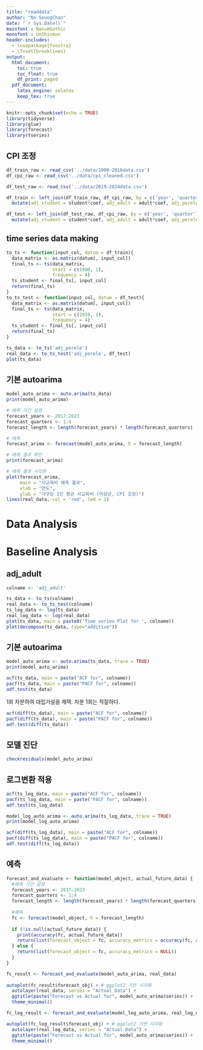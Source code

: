 ```yaml
---
title: "readdata"
author: "Na SeungChan"
date: "`r Sys.Date()`"
mainfont : NanumGothic
monofont : UnShinmun
header-includes:
  - \usepackage{fvextra}
  - \fvset{breaklines}
output:
  html_document:
    toc: true
    toc_float: true
    df_print: paged
  pdf_document:
    latex_engine: xelatex
    keep_tex: true
---
```



```r
knitr::opts_chunk$set(echo = TRUE)
library(tidyverse)
library(glue)
library(forecast)
library(tseries)
```


## CPI 조정

```r
df_train_raw <- read_csv('../data/1990-2016data.csv')
df_cpi_raw <- read_csv('../data/cpi_cleaned.csv')

df_test_raw <- read_csv('../data/2019-2024data.csv')
```



```r
df_train <- left_join(df_train_raw, df_cpi_raw, by = c('year', 'quarter')) %>% 
  mutate(adj_student = student*coef, adj_adult = adult*coef, adj_perele = perstudent_elementary*coef, adj_perhigh = perstudent_high * coef)

df_test <- left_join(df_test_raw, df_cpi_raw, by = c('year', 'quarter')) %>% 
  mutate(adj_student = student*coef, adj_adult = adult*coef, adj_perele = perstudent_elementary*coef, adj_perhigh = perstudent_high * coef)
```




## time series data making


```r
to_ts <- function(input_col, datum = df_train){
  data_matrix <- as.matrix(datum[, input_col])
  final_ts <- ts(data_matrix,
                 start = c(1990, 1),
                 frequency = 4)
  ts_student <- final_ts[, input_col]
  return(final_ts)  
}
to_ts_test <- function(input_col, datum = df_test){
  data_matrix <- as.matrix(datum[, input_col])
  final_ts <- ts(data_matrix,
                 start = c(2019, 1),
                 frequency = 4)
  ts_student <- final_ts[, input_col]
  return(final_ts)  
}
```



```r
ts_data <- to_ts('adj_perele')
real_data <- to_ts_test('adj_perele', df_test)
plot(ts_data)
```





## 기본 autoarima

```r
model_auto_arima <- auto.arima(ts_data)
print(model_auto_arima)
```


```r
# 예측 기간 설정
forecast_years <- 2017:2023
forecast_quarters <- 1:4
forecast_length <- length(forecast_years) * length(forecast_quarters)

# 예측
forecast_arima <- forecast(model_auto_arima, h = forecast_length)

# 예측 결과 확인
print(forecast_arima)

# 예측 결과 시각화
plot(forecast_arima,
     main = "사교육비 예측 결과",
     xlab = "연도",
     ylab = "가구당 1인 평균 사교육비 (미성년, CPI 조정)")
lines(real_data, col = 'red', lwd = 2)

```




































# Data Analysis

# Baseline Analysis

## adj_adult

```r
colname <- 'adj_adult'
```


```r
ts_data <- to_ts(colname)
real_data <- to_ts_test(colname)
ts_log_data <- log(ts_data)
real_log_data <- log(real_data)
plot(ts_data, main = paste0('Time series Plot for ', colname))
plot(decompose(ts_data, type="additive"))
```


## 기본 autoarima

```r
model_auto_arima <- auto.arima(ts_data, trace = TRUE)
print(model_auto_arima)
```


```r
acf(ts_data, main = paste("ACF for", colname))
pacf(ts_data, main = paste("PACF for", colname))
adf.test(ts_data)
```

1회 차분하여 대립가설을 채택. 차분 1회는 적절하다.


```r
acf(diff(ts_data), main = paste("ACF for", colname))
pacf(diff(ts_data), main = paste("PACF for", colname))
adf.test(diff(ts_data))
```


## 모델 진단

```r
checkresiduals(model_auto_arima)
```





## 로그변환 적용


```r
acf(ts_log_data, main = paste("ACF for", colname))
pacf(ts_log_data, main = paste("PACF for", colname))
adf.test(ts_log_data)
```

```r
model_log_auto_arima <- auto.arima(ts_log_data, trace = TRUE)
print(model_log_auto_arima)
```


```r
acf(diff(ts_log_data), main = paste("ACF for", colname))
pacf(diff(ts_log_data), main = paste("PACF for", colname))
adf.test(diff(ts_log_data))
```

## 예측 


```r
forecast_and_evaluate <- function(model_object, actual_future_data) {
  #예측 기간 설정 
  forecast_years <- 2017:2023
  forecast_quarters <- 1:4
  forecast_length <- length(forecast_years) * length(forecast_quarters)
  
  #예측
  fc <- forecast(model_object, h = forecast_length)
  
  if (!is.null(actual_future_data)) {
    print(accuracy(fc, actual_future_data))
    return(list(forecast_object = fc, accuracy_metrics = accuracy(fc, actual_future_data)))
  } else {
    return(list(forecast_object = fc, accuracy_metrics = NULL))
  }
}

fc_result <- forecast_and_evaluate(model_auto_arima, real_data)
  
autoplot(fc_result$forecast_obj) + # ggplot2 기반 시각화
  autolayer(real_data, series = "Actual Data") +
  ggtitle(paste("Forecast vs Actual for", model_auto_arima$series)) +
  theme_minimal()
```

```r
fc_log_result <- forecast_and_evaluate(model_log_auto_arima, real_log_data)

autoplot(fc_log_result$forecast_obj) + # ggplot2 기반 시각화
  autolayer(real_log_data, series = "Actual Data") +
  ggtitle(paste("Forecast vs Actual for", model_auto_arima$series)) +
  theme_minimal()
```







